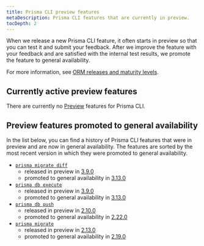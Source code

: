 ```yaml
---
title: Prisma CLI preview features
metaDescription: Prisma CLI features that are currently in preview.
tocDepth: 2
---
```


<TopBlock>

When we release a new Prisma CLI feature, it often starts in preview so that you can test it and submit your feedback. After we improve the feature with your feedback and are satisfied with the internal test results, we promote the feature to general availability.

For more information, see [ORM releases and maturity levels](/about/prisma/releases).

</TopBlock>

## Currently active preview features

There are currently no [Preview](/about/prisma/releases#preview) features for Prisma CLI.

<!--
The following [Preview](/about/prisma/releases#preview) CLI features are available:

- [`migrate diff`](/reference/api-reference/command-reference#migrate-diff) since release [3.9.0](https://github.com/prisma/prisma/releases/tag/3.9.0) - [Submit feedback](https://github.com/prisma/prisma/issues/11514)
- [`db execute`](/reference/api-reference/command-reference#db-execute) since release [3.9.0](https://github.com/prisma/prisma/releases/tag/3.9.0) - [Submit feedback](https://github.com/prisma/prisma/issues/11514)

</TopBlock>

## Enabling a Prisma Client preview feature

To enable a CLI Preview feature, use the `--preview-feature` flag when you run the command.

-->

## Preview features promoted to general availability

In the list below, you can find a history of Prisma CLI features that were in preview and are now in general availability. The features are sorted by the most recent version in which they were promoted to general availability.

- [`prisma migrate diff`](/guides/database/production-troubleshooting#fixing-failed-migrations-with-migrate-diff-and-db-execute)
  - released in preview in [3.9.0](https://github.com/prisma/prisma/releases/tag/3.9.0)
  - promoted to general availability in [3.13.0](https://github.com/prisma/prisma/releases/tag/3.13.0)
- [`prisma db execute`](/guides/database/production-troubleshooting#fixing-failed-migrations-with-migrate-diff-and-db-execute)
  - released in preview in [3.9.0](https://github.com/prisma/prisma/releases/tag/3.9.0)
  - promoted to general availability in [3.13.0](https://github.com/prisma/prisma/releases/tag/3.13.0)
- [`prisma db push`](/guides/database/prototyping-schema-db-push)
  - released in preview in [2.10.0](https://github.com/prisma/prisma/releases/tag/2.10.0)
  - promoted to general availability in [2.22.0](https://github.com/prisma/prisma/releases/tag/2.22.0)
- [`prisma migrate`](/concepts/components/prisma-migrate)
  - released in preview in [2.13.0](https://github.com/prisma/prisma/releases/tag/2.13.0)
  - promoted to general availability in [2.19.0](https://github.com/prisma/prisma/releases/tag/2.19.0)
